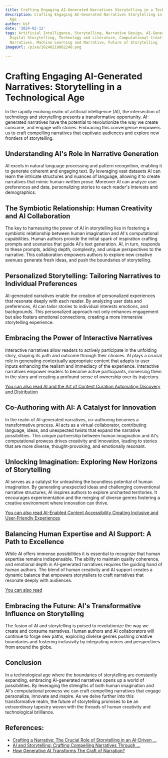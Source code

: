 ```yaml
---
title: Crafting Engaging AI-Generated Narratives Storytelling in a Technological Age
description: Crafting Engaging AI-Generated Narratives Storytelling in a Technological
  Age
author: Usf
date: '2024-02-12'
tags: Artificial Intelligence, Storytelling, Narrative Design, AI-Generated Content,
  Digital Storytelling, Technology and Literature, Computational Creativity, Immersive
  Narratives, Machine Learning and Narrative, Future of Storytelling
imageUrl: /pixa/20240219082240.png

---
```

# Crafting Engaging  AI-Generated Narratives: Storytelling in a Technological Age

In the rapidly evolving realm of artificial  intelligence (AI), the intersection  of technology and storytelling presents a transformative opportunity. AI-generated narratives have the potential to  revolutionize the  way we  create consume, and engage with stories. Embracing this convergence empowers us to  craft compelling narratives that captivate audiences and explore new frontiers of storytelling.

## Understanding AI's Role in Narrative Generation

AI excels in natural language processing and pattern recognition, enabling  it to generate coherent and engaging text. By leveraging vast datasets AI can learn the intricate structures and nuances of language,  allowing it  to create narratives  that mimic  human-written prose. Moreover AI can analyze  user preferences and data,  personalizing stories to each reader's interests and demographics.

##  The Symbiotic Relationship: Human Creativity and AI Collaboration

The key to harnessing the power of AI in storytelling lies in fostering a symbiotic relationship between human imagination and AI's computational capabilities. Human authors provide the  initial spark of inspiration crafting prompts and scenarios that  guide  AI's text generation. AI, in turn, responds to these prompts, adding depth, complexity, and unique perspectives to the narrative. This collaboration empowers authors to explore new creative avenues generate fresh ideas,  and push the boundaries of storytelling.

## Personalized Storytelling: Tailoring Narratives to Individual Preferences

AI-generated narratives enable the creation of personalized experiences that resonate deeply with each reader. By analyzing user data and  preferences, AI can tailor stories to individual interests emotions, and backgrounds. This  personalized approach not  only  enhances engagement but also  fosters emotional connections, creating  a more immersive  storytelling experience.

## Embracing the Power of Interactive Narratives

Interactive  narratives allow readers to actively participate in the unfolding story, shaping its path and outcome through their choices. AI plays a crucial role in generating contextually appropriate content that adapts to  user inputs enhancing the realism and  immediacy of  the experience. Interactive narratives empower readers to  become active participants, immersing them in the story and creating a profound sense of ownership over its trajectory.

[You can also read AI and the Art of Content Curation Automating Discovery and Distribution](AI%20and%20the%20Art%20of%20Content%20Curation%20Automating%20Discovery%20and%20Distribution)


## Co-Authoring with AI: A Catalyst for Innovation

In the realm of AI-generated narratives, co-authoring becomes a  transformative  process. AI acts as a virtual collaborator, contributing language, ideas, and unexpected twists that expand the narrative possibilities. This unique partnership between  human imagination and AI's computational prowess drives creativity and innovation, leading to stories that are  more diverse, thought-provoking, and emotionally resonant.

## Unlocking Imagination: Exploring New Horizons of  Storytelling

AI serves as  a catalyst for unleashing  the boundless potential of human imagination. By generating unexpected ideas and challenging  conventional narrative structures, AI  inspires authors to explore uncharted territories. It encourages experimentation  and the merging of diverse genres fostering  a creative environment where innovation can thrive.

[You can also  read AI-Enabled Content Accessibility Creating Inclusive and  User-Friendly  Experiences](AI-Enabled%20Content%20Accessibility%20Creating%20Inclusive%20and%20User-Friendly%20Experiences)


## Balancing Human Expertise and AI Support: A Path to Excellence

While AI offers immense possibilities  it is essential to recognize that human expertise  remains indispensable. The ability to maintain quality coherence, and emotional depth in AI-generated narratives requires the guiding hand of human authors. The blend of human creativity and AI support creates  a dynamic balance that empowers storytellers  to craft narratives that resonate deeply with audiences.

[You can also read ]()


## Embracing  the Future: AI's Transformative Influence on  Storytelling

The  fusion of AI and storytelling is poised to revolutionize the way we create and consume narratives.  Human authors and AI collaborators will continue to forge new paths, exploring diverse genres pushing creative boundaries and fostering inclusivity by integrating voices  and perspectives from around the globe.

## Conclusion

In a technological age where the boundaries of storytelling are  constantly expanding, embracing AI-generated narratives opens up a world of possibilities. By leveraging the strengths of both  human imagination and AI's computational  prowess we can  craft compelling  narratives that engage personalize, innovate and inspire. As we delve further into this transformative  realm, the  future of storytelling promises  to be an  extraordinary tapestry woven with the threads of human  creativity  and technological brilliance.

## References:
- [Crafting a Narrative: The Crucial Role of Storytelling in an AI-Driven ...](https://www.linkedin.com/pulse/crafting-narrative-crucial-role-storytelling-ai-driven-randy-kart)
- [AI and Storytelling: Crafting Compelling Narratives Through ...](https://patypixie.medium.com/ai-and-storytelling-crafting-compelling-narratives-through-automation-207dc25bd66f)
- [How Generative AI Transforms The Craft of Narration?](https://www.analyticsvidhya.com/blog/2023/09/how-generative-ai-transforms-the-craft-of-narration/)
